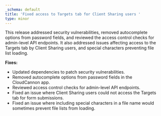 ```yaml
---
_schema: default
title: 'Fixed access to Targets tab for Client Sharing users '
type: minor
---
```

This release addressed security vulnerabilities, removed autocomplete options from password fields, and reviewed the access control checks for admin-level API endpoints. It also addressed issues affecting access to the Targets tab by Client Sharing users, and special characters preventing file list loading.

**Fixes:**

* Updated dependencies to patch security vulnerabilities.
* Removed autocomplete options from password fields in the CloudCannon app.
* Reviewed access control checks for admin-level API endpoints.
* Fixed an issue where Client Sharing users could not access the Targets tab for form submissions.
* Fixed an issue where including special characters in a file name would sometimes prevent file lists from loading.